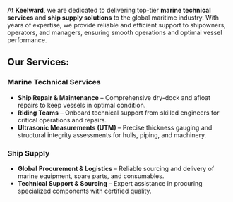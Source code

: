 At **Keelward**, we are dedicated to delivering top-tier **marine technical services** and **ship supply solutions** to the global maritime industry. With years of expertise, we provide reliable and efficient support to shipowners, operators, and managers, ensuring smooth operations and optimal vessel performance.

## Our Services:

### Marine Technical Services

- **Ship Repair & Maintenance** – Comprehensive dry-dock and afloat repairs to keep vessels in optimal condition.
- **Riding Teams** – Onboard technical support from skilled engineers for critical operations and repairs.
- **Ultrasonic Measurements (UTM)** – Precise thickness gauging and structural integrity assessments for hulls, piping, and machinery.

### Ship Supply

- **Global Procurement & Logistics** – Reliable sourcing and delivery of marine equipment, spare parts, and consumables.
- **Technical Support & Sourcing** – Expert assistance in procuring specialized components with certified quality.